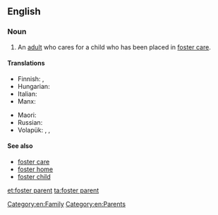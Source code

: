 ==English==

===Noun===
{{en-noun|head=[[foster]] [[parent]]}}

# An [[adult]] who cares for a child who has been placed in [[foster care]].

====Translations====
{{trans-top|an adult who cares for a child who has been placed in foster care}}
* Finnish: {{t|fi|kasvatusvanhempi}}, {{t|fi|sijaisvanhempi}}
* Hungarian: {{t|hu|nevelőszülő}}
* Italian: {{t|it|genitore adottivo|m}}
* Manx: {{t|gv|dolteyder|m}}
{{trans-mid}}
* Maori: {{t|mi|matua whāngai}}
* Russian: {{t|ru|приёмный родитель|m|tr=prijómnyj rodítel'|sc=Cyrl}}
* Volapük: {{qualifier|♂♀}} {{t+|vo|kälan}}, {{qualifier|♂}} {{t|vo|hikälan}}, {{qualifier|♀}} {{t+|vo|jikälan}}
{{trans-bottom}}

====See also====
* [[foster care]]
* [[foster home]]
* [[foster child]]

[[Category:en:Family]]
[[Category:en:Parents]]

[[et:foster parent]]
[[ta:foster parent]]
